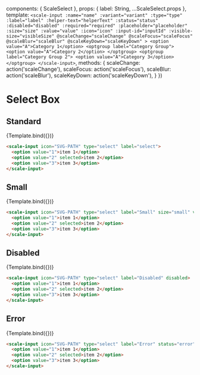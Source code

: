 
<Meta
  title='Components/Select'
  component={ScaleSelect}
  argTypes={{}}
/>

  components: { ScaleSelect },
  props: {
    label: String,
    ...ScaleSelect.props
  },
  template: `
    <scale-input
      :name="name"
      :variant="variant"
      :type="type"
      :label="label"
      :helper-text="helperText"
      :status="status"
      :disabled="disabled"
      :required="required"
      :placeholder="placeholder"
      :size="size"
      :value="value"
      :icon="icon"
      :input-id="inputId"
      :visible-size="visibleSize"
      @scaleChange="scaleChange"
      @scaleFocus="scaleFocus"
      @scaleBlur="scaleBlur"
      @scaleKeyDown="scaleKeyDown"
    >
      <option value="A">Category 1</option>
      <optgroup label="Category Group">
        <option value="A">Category 2</option>
      </optgroup>
      <optgroup label="Category Group 2">
        <option value="A">Category 3</option>
      </optgroup>
    </scale-input>
  `,
  methods: {
    scaleChange: action('scaleChange'),
    scaleFocus: action('scaleFocus'),
    scaleBlur: action('scaleBlur'),
    scaleKeyDown: action('scaleKeyDown'),
  }
})

# Select Box

## Standard

<Preview withSource="none">
  <Story
    name='Standard'
    args={{
      label: 'Select',
      type: 'select',
      icon: 'M20.65 7.4c-.3-.3-.75-.3-1.05 0L12 15 4.4 7.4c-.3-.3-.75-.3-1.05 0s-.3.75 0 1.05L12 17.1l8.65-8.65c.3-.25.3-.75 0-1.05z'
    }}
  >
    {Template.bind({})}
  </Story>
</Preview>

<Props story='Standard' />

```html
<scale-input icon="SVG-PATH" type="select" label="select">
  <option value="1">item 1</option>
  <option value="2" selected>item 2</option>
  <option value="3">item 3</option>
</scale-input>
```


## Small

<Preview withSource="none">
  <Story
    name='Small'
    args={{
      label: 'Small',
      type: 'select',
      size: 'small',
      variant: 'animated',
      icon: 'M20.65 7.4c-.3-.3-.75-.3-1.05 0L12 15 4.4 7.4c-.3-.3-.75-.3-1.05 0s-.3.75 0 1.05L12 17.1l8.65-8.65c.3-.25.3-.75 0-1.05z'
    }}
  >
    {Template.bind({})}
  </Story>
</Preview>


```html
<scale-input icon="SVG-PATH" type="select" label="Small" size="small" variant="animated" placeholder="Small">
  <option value="1">item 1</option>
  <option value="2" selected>item 2</option>
  <option value="3">item 3</option>
</scale-input>
```


## Disabled

<Preview withSource="none">
  <Story
    name='Disabled'
    args={{
      label: 'Disabled',
      type: 'select',
      disabled: true,
      icon: 'M20.65 7.4c-.3-.3-.75-.3-1.05 0L12 15 4.4 7.4c-.3-.3-.75-.3-1.05 0s-.3.75 0 1.05L12 17.1l8.65-8.65c.3-.25.3-.75 0-1.05z'
    }}
  >
    {Template.bind({})}
  </Story>
</Preview>


```html
<scale-input icon="SVG-PATH" type="select" label="Disabled" disabled>
  <option value="1">item 1</option>
  <option value="2" selected>item 2</option>
  <option value="3">item 3</option>
</scale-input>
```


## Error

<Preview withSource="none">
  <Story
    name='Error'
    args={{
      label: 'Error',
      type: 'select',
      status: 'error',
      helperText: 'Something went wrong...',
      icon: 'M20.65 7.4c-.3-.3-.75-.3-1.05 0L12 15 4.4 7.4c-.3-.3-.75-.3-1.05 0s-.3.75 0 1.05L12 17.1l8.65-8.65c.3-.25.3-.75 0-1.05z'
    }}
  >
    {Template.bind({})}
  </Story>
</Preview>


```html
<scale-input icon="SVG-PATH" type="select" label="Error" status="error" helper-text="Something went wrong...">
  <option value="1">item 1</option>
  <option value="2" selected>item 2</option>
  <option value="3">item 3</option>
</scale-input>
```
